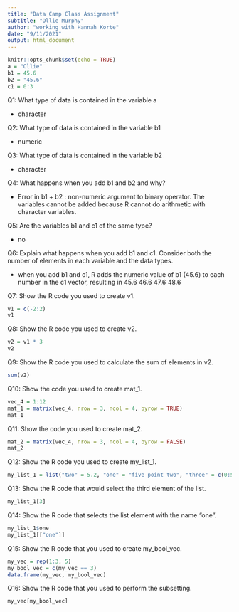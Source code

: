 ```yaml
---
title: "Data Camp Class Assignment"
subtitle: "Ollie Murphy"
author: "working with Hannah Korte"
date: "9/11/2021"
output: html_document
---
```


```r
knitr::opts_chunk$set(echo = TRUE)
a = "Ollie"
b1 = 45.6
b2 = "45.6"
c1 = 0:3
```
Q1: What type of data is contained in the variable a

- character

Q2: What type of data is contained in the variable b1

- numeric

Q3: What type of data is contained in the variable b2

- character

Q4: What happens when you add b1 and b2 and why?

- Error in b1 + b2 : non-numeric argument to binary operator. The variables cannot be added because R cannot do arithmetic with character variables.

Q5: Are the variables b1 and c1 of the same type?

- no

Q6: Explain what happens when you add b1 and c1. Consider both the number of elements in each variable and the data types.

- when you add b1 and c1, R adds the numeric value of b1 (45.6) to each number in the c1 vector, resulting in 45.6 46.6 47.6 48.6

Q7: Show the R code you used to create v1.
```r
v1 = c(-2:2)
v1
```
Q8: Show the R code you used to create v2.
```r
v2 = v1 * 3
v2
```
Q9: Show the R code you used to calculate the sum of elements in v2.
```r
sum(v2)
```
Q10: Show the code you used to create mat_1.
```r
vec_4 = 1:12
mat_1 = matrix(vec_4, nrow = 3, ncol = 4, byrow = TRUE)
mat_1
```
Q11: Show the code you used to create mat_2.
```r
mat_2 = matrix(vec_4, nrow = 3, ncol = 4, byrow = FALSE)
mat_2
```
Q12: Show the R code you used to create my_list_1.
```r
my_list_1 = list("two" = 5.2, "one" = "five point two", "three" = c(0:5))
```
Q13: Show the R code that would select the third element of the list.
```r
my_list_1[3]
```
Q14: Show the R code that selects the list element with the name “one”.
```r
my_list_1$one
my_list_1[["one"]]
```
Q15: Show the R code that you used to create my_bool_vec.
```r
my_vec = rep(1:3, 5)
my_bool_vec = c(my_vec == 3)
data.frame(my_vec, my_bool_vec)
```
Q16: Show the R code that you used to perform the subsetting.
```r
my_vec[my_bool_vec]
```

